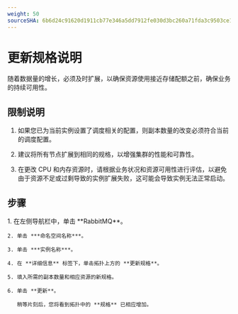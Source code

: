 ```yaml
---
weight: 50
sourceSHA: 6b6d24c91620d1911cb77e346a5dd7912fe030d3bc260a71fda3c9503ce188e2
---
```


# 更新规格说明

随着数据量的增长，必须及时扩展，以确保资源使用接近存储配额之前，确保业务的持续可用性。

## 限制说明

1. 如果您已为当前实例设置了调度相关的配置，则副本数量的改变必须符合当前的调度配置。

2. 建议将所有节点扩展到相同的规格，以增强集群的性能和可靠性。

3. 在更改 CPU 和内存资源时，请根据业务状况和资源可用性进行评估，以避免由于资源不足或过剩导致的实例扩展失败，这可能会导致实例无法正常启动。

## 步骤

<Tabs>
  <Tab label="Web 控制台">
    1. 在左侧导航栏中，单击 **RabbitMQ**。

    2. 单击 ***命名空间名称***。

    3. 单击 ***实例名称***。

    4. 在 **详细信息** 标签下，单击拓扑上方的 **更新规格**。

    5. 填入所需的副本数量和相应资源的新规格。

    6. 单击 **更新**。

       稍等片刻后，您将看到拓扑中的 **规格** 已相应增加。
  </Tab>
</Tabs>

